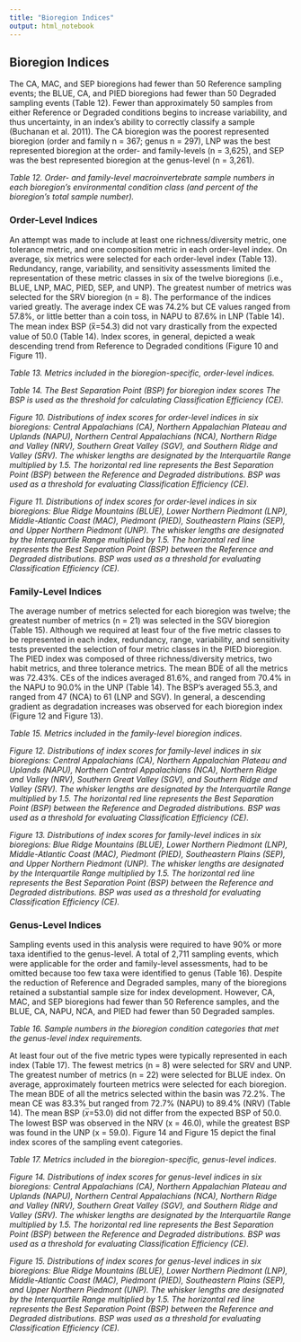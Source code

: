 ```yaml
---
title: "Bioregion Indices"
output: html_notebook
---
```


## Bioregion Indices

The CA, MAC, and SEP bioregions had fewer than 50 Reference sampling events; the BLUE, CA, and PIED bioregions had fewer than 50 Degraded sampling events (Table 12). Fewer than approximately 50 samples from either Reference or Degraded conditions begins to increase variability, and thus uncertainty, in an index’s ability to correctly classify a sample (Buchanan et al. 2011). The CA bioregion was the poorest represented bioregion (order and family n = 367; genus n = 297), LNP was the best represented bioregion at the order- and family-levels (n = 3,625), and SEP was the best represented bioregion at the genus-level (n = 3,261).

_Table 12. Order- and family-level macroinvertebrate sample numbers in each bioregion’s environmental condition class (and percent of the bioregion’s total sample number)._

### Order-Level Indices

An attempt was made to include at least one richness/diversity metric, one tolerance metric, and one composition metric in each order-level index. On average, six metrics were selected for each order-level index (Table 13). Redundancy, range, variability, and sensitivity assessments limited the representation of these metric classes in six of the twelve bioregions (i.e., BLUE, LNP, MAC, PIED, SEP, and UNP). The greatest number of metrics was selected for the SRV bioregion (n = 8). The performance of the indices varied greatly. The average index CE was 74.2% but CE values ranged from 57.8%, or little better than a coin toss, in NAPU to 87.6% in LNP (Table 14). The mean index BSP (x̅=54.3) did not vary drastically from the expected value of 50.0 (Table 14). Index scores, in general, depicted a weak descending trend from Reference to Degraded conditions (Figure 10 and Figure 11).

_Table 13. Metrics included in the bioregion-specific, order-level indices._

_Table 14. The Best Separation Point (BSP) for bioregion index scores The BSP is used as the threshold for calculating Classification Efficiency (CE)._

_Figure 10. Distributions of index scores for order-level indices in six bioregions: Central Appalachians (CA), Northern Appalachian Plateau and Uplands (NAPU), Northern Central Appalachians (NCA), Northern Ridge and Valley (NRV), Southern Great Valley (SGV), and Southern Ridge and Valley (SRV). The whisker lengths are designated by the Interquartile Range multiplied by 1.5. The horizontal red line represents the Best Separation Point (BSP) between the Reference and Degraded distributions. BSP was used as a threshold for evaluating Classification Efficiency (CE)._

_Figure 11. Distributions of index scores for order-level indices in six bioregions: Blue Ridge Mountains (BLUE), Lower Northern Piedmont (LNP), Middle-Atlantic Coast (MAC), Piedmont (PIED), Southeastern Plains (SEP), and Upper Northern Piedmont (UNP). The whisker lengths are designated by the Interquartile Range multiplied by 1.5. The horizontal red line represents the Best Separation Point (BSP) between the Reference and Degraded distributions. BSP was used as a threshold for evaluating Classification Efficiency (CE)._

### Family-Level Indices

The average number of metrics selected for each bioregion was twelve; the greatest number of metrics (n = 21) was selected in the SGV bioregion (Table 15). Although we required at least four of the five metric classes to be represented in each index, redundancy, range, variability, and sensitivity tests prevented the selection of four metric classes in the PIED bioregion. The PIED index was composed of three richness/diversity metrics, two habit metrics, and three tolerance metrics. The mean BDE of all the metrics was 72.43%. CEs of the indices averaged 81.6%, and ranged from 70.4% in the NAPU to 90.0% in the UNP (Table 14). The BSP’s averaged 55.3, and ranged from 47 (NCA) to 61 (LNP and SGV). In general, a descending gradient as degradation increases was observed for each bioregion index (Figure 12 and Figure 13).

_Table 15. Metrics included in the family-level bioregion indices._


_Figure 12. Distributions of index scores for family-level indices in six bioregions: Central Appalachians (CA), Northern Appalachian Plateau and Uplands (NAPU), Northern Central Appalachians (NCA), Northern Ridge and Valley (NRV), Southern Great Valley (SGV), and Southern Ridge and Valley (SRV). The whisker lengths are designated by the Interquartile Range multiplied by 1.5. The horizontal red line represents the Best Separation Point (BSP) between the Reference and Degraded distributions. BSP was used as a threshold for evaluating Classification Efficiency (CE)._

_Figure 13. Distributions of index scores for family-level indices in six bioregions: Blue Ridge Mountains (BLUE), Lower Northern Piedmont (LNP), Middle-Atlantic Coast (MAC), Piedmont (PIED), Southeastern Plains (SEP), and Upper Northern Piedmont (UNP). The whisker lengths are designated by the Interquartile Range multiplied by 1.5. The horizontal red line represents the Best Separation Point (BSP) between the Reference and Degraded distributions. BSP was used as a threshold for evaluating Classification Efficiency (CE)._

### Genus-Level Indices

Sampling events used in this analysis were required to have 90% or more taxa identified to the genus-level. A total of 2,711 sampling events, which were applicable for the order and family-level assessments, had to be omitted because too few taxa were identified to genus (Table 16). Despite the reduction of Reference and Degraded samples, many of the bioregions retained a substantial sample size for index development. However, CA, MAC, and SEP bioregions had fewer than 50 Reference samples, and the BLUE, CA, NAPU, NCA, and PIED had fewer than 50 Degraded samples.

_Table 16. Sample numbers in the bioregion condition categories that met the genus-level index requirements._

At least four out of the five metric types were typically represented in each index (Table 17). The fewest metrics (n = 8) were selected for SRV and UNP. The greatest number of metrics (n = 22) were selected for BLUE index. On average, approximately fourteen metrics were selected for each bioregion. The mean BDE of all the metrics selected within the basin was 72.2%. The mean CE was 83.3% but ranged from 72.7% (NAPU) to 89.4% (NRV) (Table 14). The mean BSP (𝑥̅=53.0) did not differ from the expected BSP of 50.0. The lowest BSP was observed in the NRV (x = 46.0), while the greatest BSP was found in the UNP (x = 59.0). Figure 14 and Figure 15 depict the final index scores of the sampling event categories.

_Table 17. Metrics included in the bioregion-specific, genus-level indices._


_Figure 14. Distributions of index scores for genus-level indices in six bioregions: Central Appalachians (CA), Northern Appalachian Plateau and Uplands (NAPU), Northern Central Appalachians (NCA), Northern Ridge and Valley (NRV), Southern Great Valley (SGV), and Southern Ridge and Valley (SRV). The whisker lengths are designated by the Interquartile Range multiplied by 1.5. The horizontal red line represents the Best Separation Point (BSP) between the Reference and Degraded distributions. BSP was used as a threshold for evaluating Classification Efficiency (CE)._

_Figure 15. Distributions of index scores for genus-level indices in six bioregions: Blue Ridge Mountains (BLUE), Lower Northern Piedmont (LNP), Middle-Atlantic Coast (MAC), Piedmont (PIED), Southeastern Plains (SEP), and Upper Northern Piedmont (UNP). The whisker lengths are designated by the Interquartile Range multiplied by 1.5. The horizontal red line represents the Best Separation Point (BSP) between the Reference and Degraded distributions. BSP was used as a threshold for evaluating Classification Efficiency (CE)._

